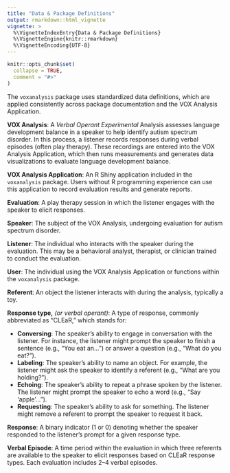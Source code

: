 ```yaml
---
title: "Data & Package Definitions"
output: rmarkdown::html_vignette
vignette: >
  %\VignetteIndexEntry{Data & Package Definitions}
  %\VignetteEngine{knitr::rmarkdown}
  %\VignetteEncoding{UTF-8}
---
```


```r
knitr::opts_chunk$set(
  collapse = TRUE,
  comment = "#>"
)
```

The `voxanalysis` package uses standardized data definitions, which are applied consistently across package documentation and the VOX Analysis Application.

**VOX Analysis**: A *Verbal Operant Experimental* Analysis assesses language development balance in a speaker to help identify autism spectrum disorder. In this process, a listener records responses during verbal episodes (often play therapy). These recordings are entered into the VOX Analysis Application, which then runs measurements and generates data visualizations to evaluate language development balance.

**VOX Analysis Application**: An R Shiny application included in the `voxanalysis` package. Users without R programming experience can use this application to record evaluation results and generate reports.

**Evaluation**: A play therapy session in which the listener engages with the speaker to elicit responses.

**Speaker**: The subject of the VOX Analysis, undergoing evaluation for autism spectrum disorder.

**Listener**: The individual who interacts with the speaker during the evaluation. This may be a behavioral analyst, therapist, or clinician trained to conduct the evaluation.

**User**: The individual using the VOX Analysis Application or functions within the `voxanalysis` package.

**Referent**: An object the listener interacts with during the analysis, typically a toy.

**Response type,** *(or verbal operant)*: A type of response, commonly abbreviated as "CLEaR," which stands for:

- **Conversing**: The speaker's ability to engage in conversation with the listener. For instance, the listener might prompt the speaker to finish a sentence (e.g., "You eat an...") or answer a question (e.g., "What do you eat?").
- **Labeling**: The speaker's ability to name an object. For example, the listener might ask the speaker to identify a referent (e.g., "What are you holding?").
- **Echoing**: The speaker's ability to repeat a phrase spoken by the listener. The listener might prompt the speaker to echo a word (e.g., "Say 'apple'...").
- **Requesting**: The speaker's ability to ask for something. The listener might remove a referent to prompt the speaker to request it back.

**Response**: A binary indicator (1 or 0) denoting whether the speaker responded to the listener’s prompt for a given response type.

**Verbal Episode**: A time period within the evaluation in which three referents are available to the speaker to elicit responses based on CLEaR response types. Each evaluation includes 2–4 verbal episodes.
